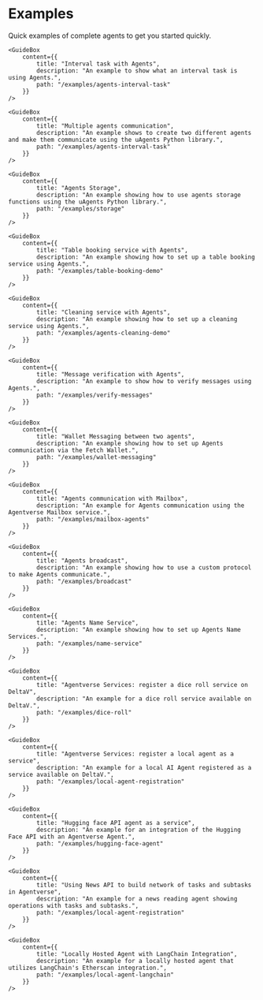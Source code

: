 # Examples

<div className="nx-text-fetch-content">
  Quick examples of complete agents to get you started quickly.
</div>


<Grid2>
        <GuideBox
        content={{
            title: "Create your first Agent",
            description: "An example showing how to create your first agent using the uAgents Python library.",
            path: "/examples/first-agent"
        }}
    />

    <GuideBox
        content={{
            title: "Interval task with Agents",
            description: "An example to show what an interval task is using Agents.",
            path: "/examples/agents-interval-task"
        }}
    />

</Grid2>
<Grid2>
        <GuideBox
        content={{
            title: "Local Network Interaction",
            description: "An example showing how to set up a local network interaction.",
            path: "/examples/local-communication"
        }}
    />

    <GuideBox
        content={{
            title: "Multiple agents communication",
            description: "An example shows to create two different agents and make them communicate using the uAgents Python library.",
            path: "/examples/agents-interval-task"
        }}
    />

</Grid2>
<Grid2>
    <GuideBox
        content={{
            title: "Simple communication between two agents",
            description: "An example for communication between two Agents.",
            path: "/examples/simple-agent-communication"
        }}
    />

    <GuideBox
        content={{
            title: "Agents Storage",
            description: "An example showing how to use agents storage functions using the uAgents Python library.",
            path: "/examples/storage"
        }}
    />

</Grid2>
<Grid2>

    <GuideBox
        content={{
            title: "Table booking service with Agents",
            description: "An example showing how to set up a table booking service using Agents.",
            path: "/examples/table-booking-demo"
        }}
    />

    <GuideBox
        content={{
            title: "Cleaning service with Agents",
            description: "An example showing how to set up a cleaning service using Agents.",
            path: "/examples/agents-cleaning-demo"
        }}
    />

</Grid2>
<Grid2>
    <GuideBox
        content={{
            title: "Sending tokens with Agents",
            description: "An example to show how to use Agents to make them send tokens.",
            path: "/examples/send-tokens-agents"
        }}
    />

    <GuideBox
        content={{
            title: "Message verification with Agents",
            description: "An example to show how to verify messages using Agents.",
            path: "/examples/verify-messages"
        }}
    />

</Grid2>
<Grid2>

    <GuideBox
        content={{
            title: "Wallet Messaging between two agents",
            description: "An example showing how to set up Agents communication via the Fetch Wallet.",
            path: "/examples/wallet-messaging"
        }}
    />

    <GuideBox
        content={{
            title: "Agents communication with Mailbox",
            description: "An example for Agents communication using the Agentverse Mailbox service.",
            path: "/examples/mailbox-agents"
        }}
    />

</Grid2>
<Grid2>

    <GuideBox
        content={{
            title: "Agents broadcast",
            description: "An example showing how to use a custom protocol to make Agents communicate.",
            path: "/examples/broadcast"
        }}
    />

    <GuideBox
        content={{
            title: "Agents Name Service",
            description: "An example showing how to set up Agents Name Services.",
            path: "/examples/name-service"
        }}
    />

</Grid2>
<Grid2>
    <GuideBox
        content={{
            title: "Agentverse Services: register a coin toss service on DeltaV",
            description: "An example for a coin toss service available on DeltaV.",
            path: "/examples/coin-toss"
        }}
    />

    <GuideBox
        content={{
            title: "Agentverse Services: register a dice roll service on DeltaV",
            description: "An example for a dice roll service available on DeltaV.",
            path: "/examples/dice-roll"
        }}
    />

</Grid2>
<Grid2>

    <GuideBox
        content={{
            title: "Agentverse Services: register a local agent as a service",
            description: "An example for a local AI Agent registered as a service available on DeltaV.",
            path: "/examples/local-agent-registration"
        }}
    />

    <GuideBox
        content={{
            title: "Hugging face API agent as a service",
            description: "An example for an integration of the Hugging Face API with an Agentverse Agent.",
            path: "/examples/hugging-face-agent"
        }}
    />


</Grid2>
<Grid2>

    <GuideBox
        content={{
            title: "Using News API to build network of tasks and subtasks in Agentverse",
            description: "An example for a news reading agent showing operations with tasks and subtasks.",
            path: "/examples/local-agent-registration"
        }}
    />

    <GuideBox
        content={{
            title: "Locally Hosted Agent with LangChain Integration",
            description: "An example for a locally hosted agent that utilizes LangChain's Etherscan integration.",
            path: "/examples/local-agent-langchain"
        }}
    />

</Grid2>

<div className="nx-mb-8"></div>
